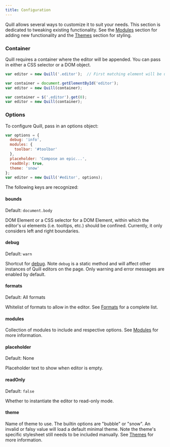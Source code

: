 ```yaml
---
title: Configuration
---
```


Quill allows several ways to customize it to suit your needs. This section is dedicated to tweaking existing functionality. See the [Modules](/docs/modules/) section for adding new functionality and the [Themes](/docs/themes/) section for styling.


### Container

Quill requires a container where the editor will be appended. You can pass in either a CSS selector or a DOM object.

```javascript
var editor = new Quill('.editor');  // First matching element will be used
```

```javascript
var container = document.getElementById('editor');
var editor = new Quill(container);
```

```javascript
var container = $('.editor').get(0);
var editor = new Quill(container);
```

### Options

To configure Quill, pass in an options object:

```javascript
var options = {
  debug: 'info',
  modules: {
    toolbar: '#toolbar'
  },
  placeholder: 'Compose an epic...',
  readOnly: true,
  theme: 'snow'
};
var editor = new Quill('#editor', options);
```

The following keys are recognized:

#### bounds

Default: `document.body`

DOM Element or a CSS selector for a DOM Element, within which the editor's ui elements (i.e. tooltips, etc.) should be confined. Currently, it only considers left and right boundaries.

#### debug

Default: `warn`

Shortcut for [debug](/docs/api/#debug). Note `debug` is a static method and will affect other instances of Quill editors on the page. Only warning and error messages are enabled by default.

#### formats

Default: All formats

Whitelist of formats to allow in the editor. See [Formats](/docs/formats/) for a complete list.

#### modules

Collection of modules to include and respective options. See [Modules](/docs/modules/) for more information.

#### placeholder

Default: None

Placeholder text to show when editor is empty.

#### readOnly

Default: `false`

Whether to instantiate the editor to read-only mode.

#### theme

Name of theme to use. The builtin options are "bubble" or "snow". An invalid or falsy value will load a default minimal theme. Note the theme's specific stylesheet still needs to be included manually. See [Themes](/docs/themes/) for more information.
